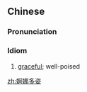 ==Chinese==
{{zh-forms|type=22}}

===Pronunciation===
{{zh-pron
|m=ēnuóduōzī
|c=o1 no5 do1 zi1,o2 no5 do1 zi1,o1 no4 do1 zi1
|cat=cy
}}

===Idiom===
{{zh-idiom}}

# [[graceful]]; well-poised

[[zh:婀娜多姿]]